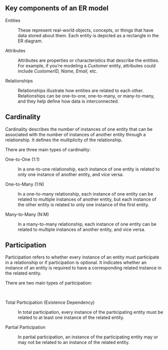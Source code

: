 

## Key components of an ER model



Entities

: These represent real-world objects, concepts, or things that have data stored about them. Each entity is depicted as a rectangle in the ER diagram.



Attributes

: Attributes are properties or characteristics that describe the entities. For example, if you're modeling a *Customer* entity, attributes could include *CustomerID,* *Name,* *Email,* etc.



Relationships

: Relationships illustrate how entities are related to each other. Relationships can be one-to-one, one-to-many, or many-to-many, and they help define how data is interconnected.



## Cardinality



Cardinality describes the number of instances of one entity that can be associated with the number of instances of another entity through a relationship. It defines the multiplicity of the relationship.



There are three main types of cardinality:



One-to-One (1:1)

: In a one-to-one relationship, each instance of one entity is related to only one instance of another entity, and vice versa.



One-to-Many (1:N)

: In a one-to-many relationship, each instance of one entity can be related to multiple instances of another entity, but each instance of the other entity is related to only one instance of the first entity.



Many-to-Many (N:M)

: In a many-to-many relationship, each instance of one entity can be related to multiple instances of another entity, and vice versa.



## Participation



Participation refers to whether every instance of an entity must participate in a relationship or if participation is optional. It indicates whether an instance of an entity is required to have a corresponding related instance in the related entity.



There are two main types of participation:



<p>&nbsp;</p>



Total Participation (Existence Dependency)

: In total participation, every instance of the participating entity must be related to at least one instance of the related entity. 



Partial Participation

: In partial participation, an instance of the participating entity may or may not be related to an instance of the related entity. 


